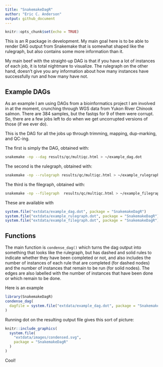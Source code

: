 ```yaml
---
title: "SnakemakeDagR"
author: "Eric C. Anderson"
output: github_document
---
```


```r
knitr::opts_chunk$set(echo = TRUE)
```

This is an R package in development.  My main goal here is to be able
to render DAG output from Snakemake that is somewhat shaped like the
rulegraph, but also contains some more information than it.

My main beef with the straight-up DAG is that if you have a lot of instances
of each job, it is total nightmare to visualize.  The rulegraph on the other
hand, doesn't give you any information about how many instances have successfully
run and how many have not.  

## Example DAGs

As an example I am using DAGs from a bioinformatics project I am involved in at the
moment, crunching through WGS data from Yukon River Chinook salmon.  There are 384 samples, but
the fastqs for 9 of them were corrupt.  So, there are a few jobs left to do when we get
uncorrupted versions of those (if we ever do).  

This is the DAG for all the jobs up through trimming, mapping, dup-marking, and QC-ing.

The first is simply the DAG, obtained with:
```sh
snakemake -np --dag results/qc/multiqc.html > ~/example_dag.dot
```
The second is the rulegraph, obtained with:
```sh
snakemake -np --rulegraph results/qc/multiqc.html > ~/example_rulegraph.dot
```
The third is the filegraph, obtained with:
```sh
snakemake -np --filegraph  results/qc/multiqc.html > ~/example_filegraph.dot
```

These are available with
```r
system.file("extdata/example_dag.dot", package = "SnakemakeDagR")
system.file("extdata/example_rulegraph.dot", package = "SnakemakeDagR")
system.file("extdata/example_filegraph.dot", package = "SnakemakeDagR")
```

## Functions

The main function is `condense_dag()` which turns the dag output into something that
looks like the rulegraph, but has dashed and solid rules to indicate whether they
have been completed or not, and also includes the number of instances of each rule that
are completed (for dashed nodes) and the number of instances that remain to be
run (for solid nodes). The edges are also labelled with the number of instances that
have been done or which remain to be done.

Here is an example
```r
library(SnakemakeDagR)
condense_dag(
  dagfile = system.file("extdata/example_dag.dot", package = "SnakemakeDagR")
)
```

Running dot on the resulting output file gives this sort of picture:
```r
knitr::include_graphics(
  system.file(
    "extdata/images/condensed.svg", 
    package = "SnakemakeDagR"
  )
)
```

Cool!
